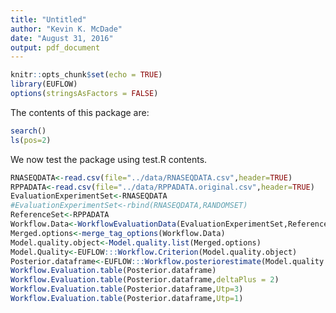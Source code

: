```yaml
---
title: "Untitled"
author: "Kevin K. McDade"
date: "August 31, 2016"
output: pdf_document
---
```


```r
knitr::opts_chunk$set(echo = TRUE)
library(EUFLOW)
options(stringsAsFactors = FALSE)

```

The contents of this package are:
```r
search() 
ls(pos=2)
```

We now test the package using test.R contents.
```r

RNASEQDATA<-read.csv(file="../data/RNASEQDATA.csv",header=TRUE)
RPPADATA<-read.csv(file="../data/RPPADATA.original.csv",header=TRUE)
EvaluationExperimentSet<-RNASEQDATA
#EvaluationExperimentSet<-rbind(RNASEQDATA,RANDOMSET)
ReferenceSet<-RPPADATA
Workflow.Data<-WorkflowEvaluationData(EvaluationExperimentSet,ReferenceSet)
Merged.options<-merge_tag_options(Workflow.Data)
Model.quality.object<-Model.quality.list(Merged.options)
Model.Quality<-EUFLOW:::Workflow.Criterion(Model.quality.object)
Posterior.dataframe<-EUFLOW:::Workflow.posteriorestimate(Model.quality.object,Model.Quality)
Workflow.Evaluation.table(Posterior.dataframe)
Workflow.Evaluation.table(Posterior.dataframe,deltaPlus = 2)
Workflow.Evaluation.table(Posterior.dataframe,Utp=3)
Workflow.Evaluation.table(Posterior.dataframe,Utp=1)
```
